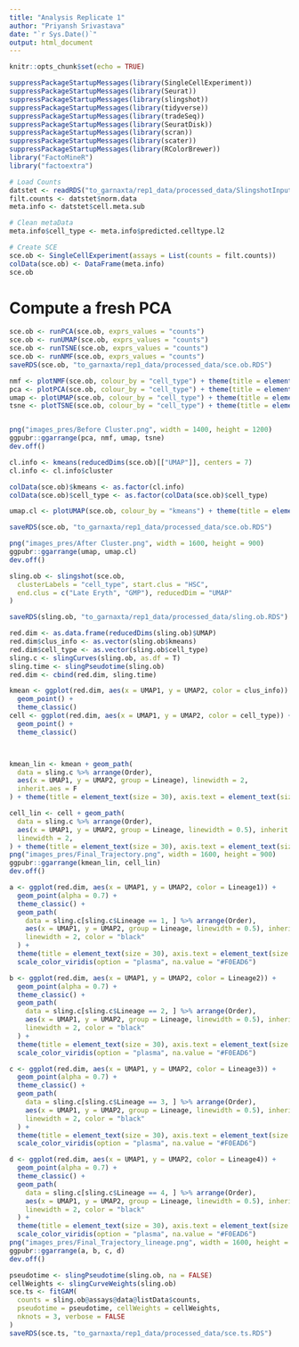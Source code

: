```yaml
---
title: "Analysis Replicate 1"
author: "Priyansh Srivastava"
date: "`r Sys.Date()`"
output: html_document
---
```


```r
knitr::opts_chunk$set(echo = TRUE)
```

```r
suppressPackageStartupMessages(library(SingleCellExperiment))
suppressPackageStartupMessages(library(Seurat))
suppressPackageStartupMessages(library(slingshot))
suppressPackageStartupMessages(library(tidyverse))
suppressPackageStartupMessages(library(tradeSeq))
suppressPackageStartupMessages(library(SeuratDisk))
suppressPackageStartupMessages(library(scran))
suppressPackageStartupMessages(library(scater))
suppressPackageStartupMessages(library(RColorBrewer))
library("FactoMineR")
library("factoextra")
```

```r
# Load Counts
datstet <- readRDS("to_garnaxta/rep1_data/processed_data/SlingshotInput")
filt.counts <- datstet$norm.data
meta.info <- datstet$cell.meta.sub

# Clean metaData
meta.info$cell_type <- meta.info$predicted.celltype.l2
```

```r
# Create SCE
sce.ob <- SingleCellExperiment(assays = List(counts = filt.counts))
colData(sce.ob) <- DataFrame(meta.info)
sce.ob
```

# Compute a fresh PCA
```r
sce.ob <- runPCA(sce.ob, exprs_values = "counts")
sce.ob <- runUMAP(sce.ob, exprs_values = "counts")
sce.ob <- runTSNE(sce.ob, exprs_values = "counts")
sce.ob <- runNMF(sce.ob, exprs_values = "counts")
saveRDS(sce.ob, "to_garnaxta/rep1_data/processed_data/sce.ob.RDS")

nmf <- plotNMF(sce.ob, colour_by = "cell_type") + theme(title = element_text(size = 30), axis.text = element_text(size = 25), legend.text = element_text(size = 20))
pca <- plotPCA(sce.ob, colour_by = "cell_type") + theme(title = element_text(size = 30), axis.text = element_text(size = 25), legend.text = element_text(size = 20))
umap <- plotUMAP(sce.ob, colour_by = "cell_type") + theme(title = element_text(size = 30), axis.text = element_text(size = 25), legend.text = element_text(size = 20))
tsne <- plotTSNE(sce.ob, colour_by = "cell_type") + theme(title = element_text(size = 30), axis.text = element_text(size = 25), legend.text = element_text(size = 20))


png("images_pres/Before Cluster.png", width = 1400, height = 1200)
ggpubr::ggarrange(pca, nmf, umap, tsne)
dev.off()
```

```r
cl.info <- kmeans(reducedDims(sce.ob)[["UMAP"]], centers = 7)
cl.info <- cl.info$cluster

colData(sce.ob)$kmeans <- as.factor(cl.info)
colData(sce.ob)$cell_type <- as.factor(colData(sce.ob)$cell_type)

umap.cl <- plotUMAP(sce.ob, colour_by = "kmeans") + theme(title = element_text(size = 30), axis.text = element_text(size = 25), legend.text = element_text(size = 20))

saveRDS(sce.ob, "to_garnaxta/rep1_data/processed_data/sce.ob.RDS")

png("images_pres/After Cluster.png", width = 1600, height = 900)
ggpubr::ggarrange(umap, umap.cl)
dev.off()
```

```r
sling.ob <- slingshot(sce.ob,
  clusterLabels = "cell_type", start.clus = "HSC",
  end.clus = c("Late Eryth", "GMP"), reducedDim = "UMAP"
)

saveRDS(sling.ob, "to_garnaxta/rep1_data/processed_data/sling.ob.RDS")

red.dim <- as.data.frame(reducedDims(sling.ob)$UMAP)
red.dim$clus_info <- as.vector(sling.ob$kmeans)
red.dim$cell_type <- as.vector(sling.ob$cell_type)
sling.c <- slingCurves(sling.ob, as.df = T)
sling.time <- slingPseudotime(sling.ob)
red.dim <- cbind(red.dim, sling.time)

kmean <- ggplot(red.dim, aes(x = UMAP1, y = UMAP2, color = clus_info)) +
  geom_point() +
  theme_classic()
cell <- ggplot(red.dim, aes(x = UMAP1, y = UMAP2, color = cell_type)) +
  geom_point() +
  theme_classic()



kmean_lin <- kmean + geom_path(
  data = sling.c %>% arrange(Order),
  aes(x = UMAP1, y = UMAP2, group = Lineage), linewidth = 2,
  inherit.aes = F
) + theme(title = element_text(size = 30), axis.text = element_text(size = 25), legend.text = element_text(size = 20))

cell_lin <- cell + geom_path(
  data = sling.c %>% arrange(Order),
  aes(x = UMAP1, y = UMAP2, group = Lineage, linewidth = 0.5), inherit.aes = F,
  linewidth = 2,
) + theme(title = element_text(size = 30), axis.text = element_text(size = 25), legend.text = element_text(size = 20))
png("images_pres/Final_Trajectory.png", width = 1600, height = 900)
ggpubr::ggarrange(kmean_lin, cell_lin)
dev.off()
```

```r
a <- ggplot(red.dim, aes(x = UMAP1, y = UMAP2, color = Lineage1)) +
  geom_point(alpha = 0.7) +
  theme_classic() +
  geom_path(
    data = sling.c[sling.c$Lineage == 1, ] %>% arrange(Order),
    aes(x = UMAP1, y = UMAP2, group = Lineage, linewidth = 0.5), inherit.aes = F,
    linewidth = 2, color = "black"
  ) +
  theme(title = element_text(size = 30), axis.text = element_text(size = 25), legend.text = element_text(size = 20)) +
  scale_color_viridis(option = "plasma", na.value = "#F0EAD6")

b <- ggplot(red.dim, aes(x = UMAP1, y = UMAP2, color = Lineage2)) +
  geom_point(alpha = 0.7) +
  theme_classic() +
  geom_path(
    data = sling.c[sling.c$Lineage == 2, ] %>% arrange(Order),
    aes(x = UMAP1, y = UMAP2, group = Lineage, linewidth = 0.5), inherit.aes = F,
    linewidth = 2, color = "black"
  ) +
  theme(title = element_text(size = 30), axis.text = element_text(size = 25), legend.text = element_text(size = 20)) +
  scale_color_viridis(option = "plasma", na.value = "#F0EAD6")

c <- ggplot(red.dim, aes(x = UMAP1, y = UMAP2, color = Lineage3)) +
  geom_point(alpha = 0.7) +
  theme_classic() +
  geom_path(
    data = sling.c[sling.c$Lineage == 3, ] %>% arrange(Order),
    aes(x = UMAP1, y = UMAP2, group = Lineage, linewidth = 0.5), inherit.aes = F,
    linewidth = 2, color = "black"
  ) +
  theme(title = element_text(size = 30), axis.text = element_text(size = 25), legend.text = element_text(size = 20)) +
  scale_color_viridis(option = "plasma", na.value = "#F0EAD6")

d <- ggplot(red.dim, aes(x = UMAP1, y = UMAP2, color = Lineage4)) +
  geom_point(alpha = 0.7) +
  theme_classic() +
  geom_path(
    data = sling.c[sling.c$Lineage == 4, ] %>% arrange(Order),
    aes(x = UMAP1, y = UMAP2, group = Lineage, linewidth = 0.5), inherit.aes = F,
    linewidth = 2, color = "black"
  ) +
  theme(title = element_text(size = 30), axis.text = element_text(size = 25), legend.text = element_text(size = 20)) +
  scale_color_viridis(option = "plasma", na.value = "#F0EAD6")
png("images_pres/Final_Trajectory_lineage.png", width = 1600, height = 1000)
ggpubr::ggarrange(a, b, c, d)
dev.off()
```


```r
pseudotime <- slingPseudotime(sling.ob, na = FALSE)
cellWeights <- slingCurveWeights(sling.ob)
sce.ts <- fitGAM(
  counts = sling.ob@assays@data@listData$counts,
  pseudotime = pseudotime, cellWeights = cellWeights,
  nknots = 3, verbose = FALSE
)
saveRDS(sce.ts, "to_garnaxta/rep1_data/processed_data/sce.ts.RDS")
```

